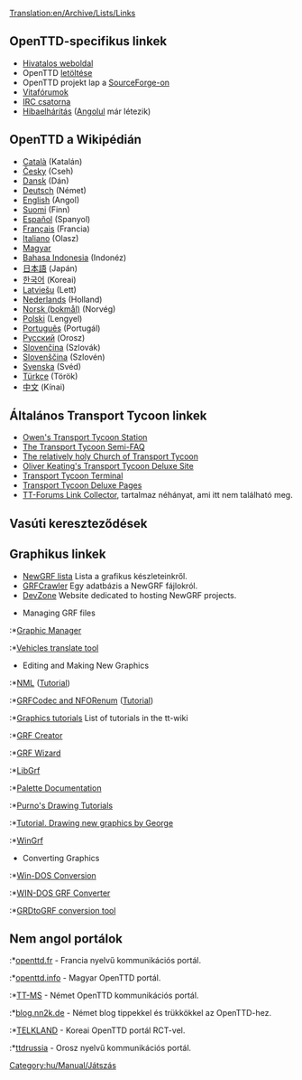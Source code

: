 [[Translation:en/Archive/Lists/Links]]
{{hu/Manual/Tartalomjegyzék}}

==OpenTTD-specifikus linkek==
*[http://www.openttd.org Hivatalos weboldal]
*OpenTTD [[en/Archive/Manual/Download|letöltése]]
*OpenTTD projekt lap a [http://sourceforge.net/projects/openttd SourceForge-on]
*[http://www.tt-forums.net/viewforum.php?f=55 Vitafórumok]
*[irc://irc.oftc.net/openttd IRC csatorna]
*[[hu/Hibaelhárítás|Hibaelhárítás]] ([[en/Archive/Manual/Troubleshooting|Angolul]] már létezik)

==OpenTTD a Wikipédián==
*[http://ca.wikipedia.org/wiki/OpenTTD Català] (Katalán)
*[http://cs.wikipedia.org/wiki/OpenTTD Česky] (Cseh)
*[http://da.wikipedia.org/wiki/OpenTTD Dansk] (Dán)
*[http://de.wikipedia.org/wiki/OpenTTD Deutsch] (Német)
*[http://en.wikipedia.org/wiki/OpenTTD English] (Angol)
*[http://fi.wikipedia.org/wiki/OpenTTD Suomi] (Finn)
*[http://es.wikipedia.org/wiki/OpenTTD Español] (Spanyol)
*[http://fr.wikipedia.org/wiki/OpenTTD Français] (Francia)
*[http://it.wikipedia.org/wiki/Transport_Tycoon#OpenTTD Italiano] (Olasz)
*[http://hu.wikipedia.org/wiki/OpenTTD Magyar]
*[http://id.wikipedia.org/wiki/OpenTTD Bahasa Indonesia] (Indonéz)
*[http://ja.wikipedia.org/wiki/OpenTTD 日本語] (Japán)
*[http://ko.wikipedia.org/wiki/OpenTTD 한국어] (Koreai)
*[http://lv.wikipedia.org/wiki/OpenTTD Latviešu] (Lett)
*[http://nl.wikipedia.org/wiki/OpenTTD Nederlands] (Holland)
*[http://no.wikipedia.org/wiki/OpenTTD Norsk (bokmål)] (Norvég)
*[http://pl.wikipedia.org/wiki/OpenTTD Polski] (Lengyel)
*[http://pt.wikipedia.org/wiki/OpenTTD Português] (Portugál)
*[http://ru.wikipedia.org/wiki/OpenTTD Русский] (Orosz)
*[http://sk.wikipedia.org/wiki/OpenTTD Slovenčina] (Szlovák)
*[http://sl.wikipedia.org/wiki/OpenTTD Slovenščina] (Szlovén)
*[http://sv.wikipedia.org/wiki/OpenTTD Svenska] (Svéd)
*[http://tr.wikipedia.org/wiki/OpenTTD Türkçe] (Török)
*[http://zh.wikipedia.org/wiki/OpenTTD 中文] (Kínai)

==Általános Transport Tycoon linkek==
*[http://www.transporttycoon.net/ Owen's Transport Tycoon Station]
*[http://i-want-a-website.com/about-tt/ The Transport Tycoon Semi-FAQ]
*[http://www.nylon.net/ttd/index.html The relatively holy Church of Transport Tycoon]
*[http://o-keating.com/ttd/ Oliver Keating's Transport Tycoon Deluxe Site]
*[http://www.tt-terminal.co.uk Transport Tycoon Terminal]
*[http://www.tycoongames.net/ttdpages.html Transport Tycoon Deluxe Pages]
*[http://linkage.tt-forums.net/ TT-Forums Link Collector], tartalmaz néhányat, ami itt nem található meg.

== Vasúti kereszteződések ==
{{Page:en/Community/Junctionary/Links}}

==Graphikus linkek==
* [[en/Community/NewGRF/Main Page|NewGRF lista]] Lista a grafikus készleteinkről.
* [http://grfcrawler.tt-forums.net/ GRFCrawler] Egy adatbázis a NewGRF fájlokról.
* [http://dev.openttdcoop.org/ DevZone] Website dedicated to hosting NewGRF projects.

*Managing GRF files
:*[http://ttdpatch.de.vu Graphic Manager]
:*[http://www.antp.be/ttd/ Vehicles translate tool]

*Editing and Making New Graphics
:*[http://dev.openttdcoop.org/projects/nml NML] ([http://www.tt-wiki.net/wiki/NMLTutorial Tutorial])
:*[http://dev.openttdcoop.org/projects/grfcodec/ GRFCodec and NFORenum] ([http://www.tt-wiki.net/wiki/NFOTutorial Tutorial])
:*[http://www.tt-wiki.net/wiki/GraphicsTutorial Graphics tutorials] List of tutorials in the tt-wiki
:*[http://www.tt-forums.net/viewtopic.php?t=6326 GRF Creator]
:*[http://www.divxland.org/ttd/grfwizard.htm GRF Wizard]
:*[http://www.tt-forums.net/viewtopic.php?t=4968 LibGrf]
:*[http://newgrf-specs.tt-wiki.net/wiki/PalettesAndCoordinates#Palettes Palette Documentation]
:*[http://users.tt-forums.net/purno/PDT/ Purno's Drawing Tutorials]
:*[http://www.tt-wiki.net/wiki/DrawingSprites Tutorial. Drawing new graphics by George]
:*[http://ade.se/projects/wingrf/wingrf.zip WinGrf]

*Converting Graphics
:*[http://www.tt-forums.net/viewtopic.php?t=4447 Win-DOS Conversion]
:*[http://www.tt-forums.net/viewtopic.php?p=236890#236890 WIN-DOS GRF Converter]
:*[http://www.tt-forums.net/viewtopic.php?t=5226 GRDtoGRF conversion tool]

==Nem angol portálok==
:*[http://www.openttd.fr openttd.fr] - Francia nyelvű kommunikációs portál.
:*[http://www.openttd.info/news.php openttd.info] - Magyar OpenTTD portál.
:*[http://www.tt-ms.de TT-MS] - Német OpenTTD kommunikációs portál.
:*[http://blog.nn2k.de/spieletipps/openttd/ blog.nn2k.de] - Német blog tippekkel és trükkökkel az OpenTTD-hez.
:*[http://www.korct.com TELKLAND] - Koreai OpenTTD portál RCT-vel.
:*[http://forums.ttdrussia.net ttdrussia] - Orosz nyelvű kommunikációs portál.

[[Category:hu/Manual/Játszás]]